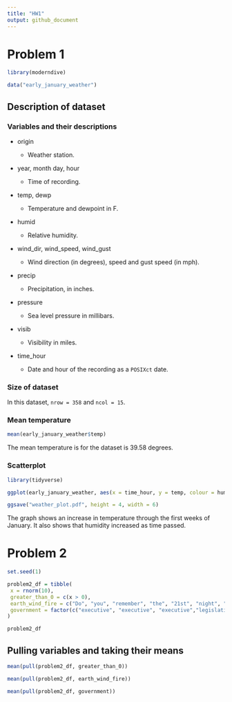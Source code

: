 ```yaml
---
title: "HW1"
output: github_document
---
```


# Problem 1

```r

library(moderndive)

data("early_january_weather")

```

## Description of dataset

### Variables and their descriptions

*   origin

    * Weather station.
  
*   year, month day, hour

    * Time of recording.
  
*   temp, dewp

    * Temperature and dewpoint in F.
  
*   humid

    * Relative humidity.
  
*   wind_dir, wind_speed, wind_gust

    * Wind direction (in degrees), speed and gust speed (in mph).
  
*   precip

    * Precipitation, in inches.
  
*   pressure

    * Sea level pressure in millibars.
  
*   visib

    * Visibility in miles.
  
*   time_hour

    * Date and hour of the recording as a `POSIXct` date.
  
### Size of dataset

In this dataset, `nrow = 358` and `ncol = 15`.

### Mean temperature

```r

mean(early_january_weather$temp)

```

The mean temperature is for the dataset is 39.58 degrees.

### Scatterplot

```r

library(tidyverse)

ggplot(early_january_weather, aes(x = time_hour, y = temp, colour = humid)) + geom_point()

ggsave("weather_plot.pdf", height = 4, width = 6)

```

The graph shows an increase in temperature through the first weeks of January. It also shows that humidity increased as time passed.

# Problem 2

```r

set.seed(1)

problem2_df = tibble(
 x = rnorm(10),
 greater_than_0 = c(x > 0),
 earth_wind_fire = c("Do", "you", "remember", "the", "21st", "night", "of", "September", "!", "!"),
 government = factor(c("executive", "executive", "executive","legislative", "legislative", "legislative", "judicial", "judicial", "judicial", "judicial"))
)

problem2_df 

```
## Pulling variables and taking their means

```r

mean(pull(problem2_df, greater_than_0))

```

```r

mean(pull(problem2_df, earth_wind_fire))

```

```r
mean(pull(problem2_df, government))
```











